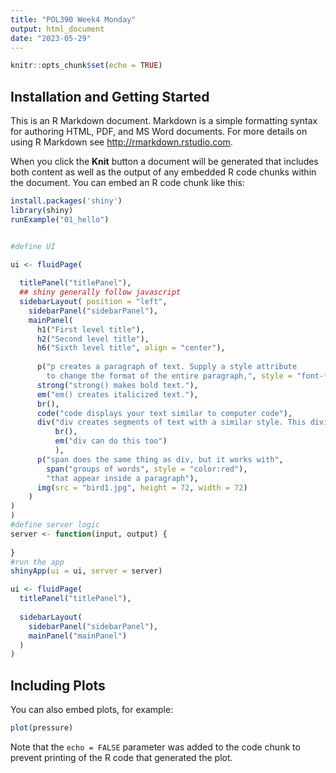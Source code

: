 ```yaml
---
title: "POL390 Week4 Monday"
output: html_document
date: "2023-05-29"
---
```


```r
knitr::opts_chunk$set(echo = TRUE)

```

## Installation and Getting Started

This is an R Markdown document. Markdown is a simple formatting syntax for authoring HTML, PDF, and MS Word documents. For more details on using R Markdown see <http://rmarkdown.rstudio.com>.

When you click the **Knit** button a document will be generated that includes both content as well as the output of any embedded R code chunks within the document. You can embed an R code chunk like this:

```r
install.packages('shiny')
library(shiny)
runExample("01_hello")



```

```r
#define UI

ui <- fluidPage(
  
  titlePanel("titlePanel"),
  ## shiny generally follow javascript
  sidebarLayout( position = "left",
    sidebarPanel("sidebarPanel"),
    mainPanel(
      h1("First level title"),
      h2("Second level title"),
      h6("Sixth level title", align = "center"),
      
      p("p creates a paragraph of text. Supply a style attribute
        to change the format of the entire paragraph,", style = "font-family: 'times'; font-si16pt"),
      strong("strong() makes bold text."),
      em("em() creates italicized text."),
      br(),
      code("code displays your text similar to computer code"),
      div("div creates segments of text with a similar style. This division of text is all blue because I passed the argument 'syle = color:blue' to div", style = "color:blue",
          br(),
          em("div can do this too")
          ),
      p("span does the same thing as div, but it works with",
        span("groups of words", style = "color:red"),
        "that appear inside a paragraph"),
      img(src = "bird1.jpg", height = 72, width = 72)
    )
)
)
#define server logic
server <- function(input, output) {
  
}
#run the app
shinyApp(ui = ui, server = server)

```

```r
ui <- fluidPage(
  titlePanel("titlePanel"),
  
  sidebarLayout(
    sidebarPanel("sidebarPanel"),
    mainPanel("mainPanel")
  )
)
```


## Including Plots

You can also embed plots, for example:

```r
plot(pressure)
```

Note that the `echo = FALSE` parameter was added to the code chunk to prevent printing of the R code that generated the plot.
